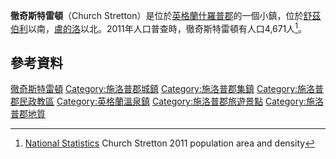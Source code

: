 {{infobox UK place
|static_image_name= Church Stretton Ragleth 2010 1.jpg
|static_image_caption= 
|country= 英格蘭
|latitude= 52.539
|longitude= -2.808
|official_name= Church Stretton
|population= 4,671
|civil_parish= Church Stretton
|unitary_england= [[Shropshire_Council|什羅普郡]]
|lieutenancy_england= [[什羅普郡|什羅普郡]]
|region= 西米德蘭茲
|constituency_westminster= [[拉德洛_(英國國會選區)|拉德洛]]
|post_town= CHURCH STRETTON
|postcode_district= SY6
|postcode_area= SY
|dial_code= 01694
|os_grid_reference= SO453937
|london_distance= 158英里（254公里）
|website= [http://www.churchstretton.co.uk churchstretton.co.uk]
}}
'''徹奇斯特雷頓'''（Church Stretton）是位於[[英格蘭|英格蘭]][[什羅普郡|什羅普郡]]的一個小鎮，位於[[舒茲伯利|舒茲伯利]]以南{{convert|13|mi|km|0}}，[[盧的洛|盧的洛]]以北{{convert|15|mi|km|0}}。2011年人口普查時，徹奇斯特雷頓有人口4,671人<ref name="parish 2011 census">[http://www.neighbourhood.statistics.gov.uk/dissemination/LeadTableView.do?a=7&b=11121994&c=Church+Stretton&d=16&e=61&g=6461029&i=1001x1003x1032x1004&m=0&r=1&s=1383558096668&enc=1&dsFamilyId=2491 National Statistics] {{Wayback|url=http://www.neighbourhood.statistics.gov.uk/dissemination/LeadTableView.do?a=7&b=11121994&c=Church+Stretton&d=16&e=61&g=6461029&i=1001x1003x1032x1004&m=0&r=1&s=1383558096668&enc=1&dsFamilyId=2491 |date=20160304040029 }} Church Stretton 2011 population area and density</ref>。

==參考資料==
{{Reflist}}
{{DEFAULTSORT:Church Stretton}}
[[Category:徹奇斯特雷頓|]]
[[Category:施洛普郡城鎮|Category:施洛普郡城鎮]]
[[Category:施洛普郡集鎮|Category:施洛普郡集鎮]]
[[Category:施洛普郡民政教區|Category:施洛普郡民政教區]]
[[Category:英格蘭溫泉鎮|Category:英格蘭溫泉鎮]]
[[Category:施洛普郡旅遊景點|Category:施洛普郡旅遊景點]]
[[Category:施洛普郡地質|Category:施洛普郡地質]]
{{England-geo-stub}}
